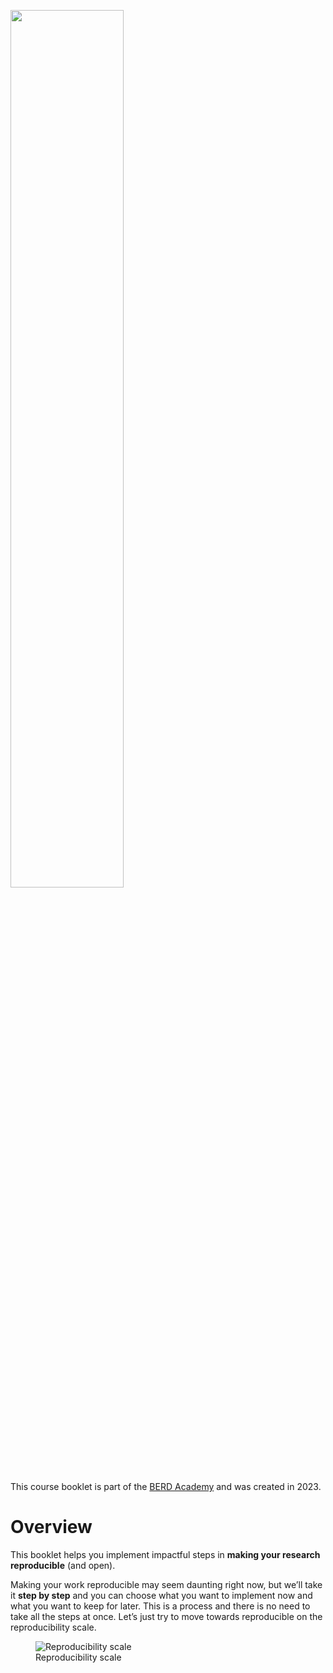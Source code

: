 ![](images/Logo_BERD_Academy.png){width=60% fig-align="center" fig-alt="https://www.berd-nfdi.de/berd-academy/"}

This course booklet is part of the [BERD Academy](https://www.berd-nfdi.de/berd-academy/)
and was created in 2023.

# Overview {.unnumbered}

This booklet helps you implement impactful steps in **making your research reproducible** (and open). 

Making your work reproducible may seem daunting right now, but we'll take it **step by step** and you can choose what you want to implement now and what you want to keep for later. This is a process and there is no need to take all the steps at once. Let's just try to move towards reproducible on the reproducibility scale.

::: captioned-image-container
![Reproducibility scale](images/repro-scale.jpg){fig-alt="Reproducibility scale: a scale showing **not reproducible** on one end and **reproducible** on the other end."}
:::
